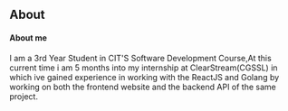 ## About

#### About me

I am a 3rd Year Student in CIT'S Software Development Course,At this current time i am 5 months into my internship at ClearStream(CGSSL) in which ive gained experience in working with the ReactJS 
and Golang by working on both the frontend website and the backend API of the same project.